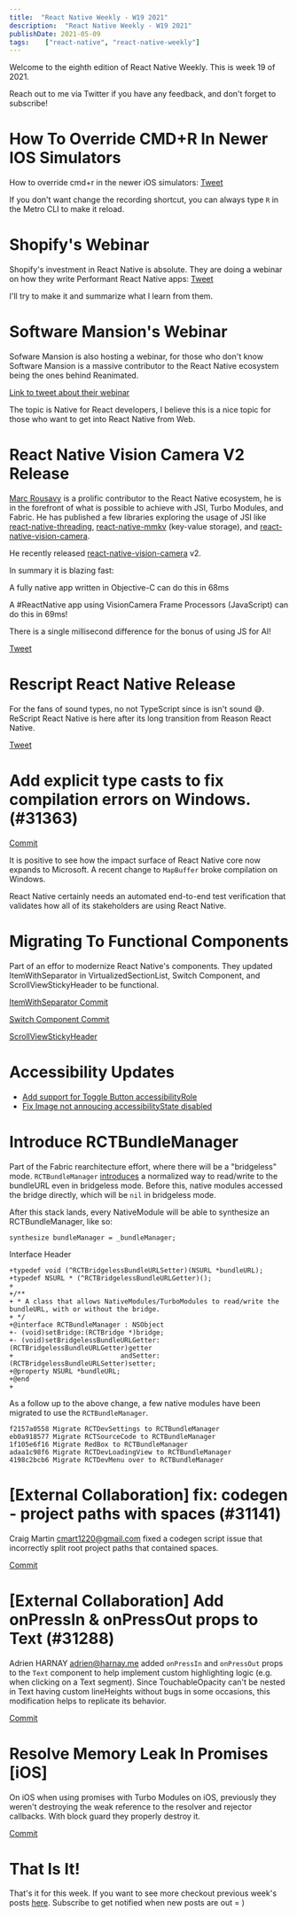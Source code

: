 ```yaml
---
title:  "React Native Weekly - W19 2021"
description:  "React Native Weekly - W19 2021"
publishDate: 2021-05-09
tags:    ["react-native", "react-native-weekly"]
---
```


Welcome to the eighth edition of React Native Weekly. This is week 19 of 2021.

Reach out to me via Twitter if you have any feedback, and don't forget to subscribe!

# How To Override CMD+R In Newer IOS Simulators

How to override cmd+r in the newer iOS simulators: [Tweet](https://twitter.com/jonstuebe/status/1390384513927184385?s=20)

If you don't want change the recording shortcut, you can always type `R` in the Metro CLI to make it reload.

# Shopify's Webinar

Shopify's investment in React Native is absolute. They are doing a webinar on how they write Performant React Native apps: [Tweet](https://twitter.com/ShopifyEng/status/1390357971662737408?s=20)

I'll try to make it and summarize what I learn from them.

# Software Mansion's Webinar

Sofware Mansion is also hosting a webinar, for those who don't know Software Mansion is a massive contributor to the React Native ecosystem being the ones behind Reanimated.


[Link to tweet about their webinar](https://twitter.com/swmansion/status/1389610772087644162?s=20)

The topic is Native for React developers, I believe this is a nice topic for those who want to get into React Native from Web.


# React Native Vision Camera V2 Release

[Marc Rousavy](https://github.com/mrousavy) is a prolific contributor to the React Native ecosystem, he is in the forefront of what is possible to achieve with JSI, Turbo Modules, and Fabric. He has published a few libraries exploring the usage of JSI like [react-native-threading](), [react-native-mmkv](https://github.com/mrousavy/react-native-mmkv) (key-value storage), and [react-native-vision-camera](https://github.com/cuvent/react-native-vision-camera).

He recently released [react-native-vision-camera](https://github.com/cuvent/react-native-vision-camera) v2.

In summary it is blazing fast:

<div style={{ borderLeft: "4px solid gray", paddingLeft: 20 }}>

A fully native app written in Objective-C can do this in 68ms

A #ReactNative app using VisionCamera Frame Processors (JavaScript) can do this in 69ms!

There is a single millisecond difference for the bonus of using JS for AI!

[Tweet](https://twitter.com/mrousavy/status/1390258629169852419?s=20)

</div>


# Rescript React Native Release 

For the fans of sound types, no not TypeScript since is isn't sound 😅. ReScript React Native is here after its long transition from Reason React Native.

[Tweet](https://twitter.com/MoOx/status/1389585232102367233?s=20)

#  Add explicit type casts to fix compilation errors on Windows. (#31363)

[Commit](https://github.com/facebook/react-native/commit/6d04a46f74) 

It is positive to see how the impact surface of React Native core now expands to Microsoft. A recent change to `MapBuffer` broke compilation on Windows. 

React Native certainly needs an automated end-to-end test verification that validates how all of its stakeholders are using React Native. 


# Migrating To Functional Components

Part of an effor to modernize React Native's components. They updated ItemWithSeparator in VirtualizedSectionList, Switch Component, and ScrollViewStickyHeader to be functional.

[ItemWithSeparator Commit](https://github.com/facebook/react-native/commit/2e0e3f7ddb) 

[Switch Component Commit](https://github.com/facebook/react-native/commit/ab66741c8c) 

[ScrollViewStickyHeader](https://github.com/facebook/react-native/commit/438a4cf59b)


# Accessibility Updates

- [Add support for Toggle Button accessibilityRole](https://github.com/facebook/react-native/commit/da899c0cc4)
- [Fix Image not annoucing accessibilityState disabled](https://github.com/facebook/react-native/commit/333b46c4b0)


# Introduce RCTBundleManager

Part of the Fabric rearchitecture effort, where there will be a "bridgeless" mode. `RCTBundleManager` [introduces](https://github.com/facebook/react-native/commit/4a1bafe591) a normalized way to read/write to the bundleURL even in bridgeless mode. Before this, native modules accessed the bridge directly, which will be `nil` in bridgeless mode. 

After this stack lands, every NativeModule will be able to synthesize an RCTBundleManager, like so:
```
synthesize bundleManager = _bundleManager;
```

Interface Header

```
+typedef void (^RCTBridgelessBundleURLSetter)(NSURL *bundleURL);
+typedef NSURL * (^RCTBridgelessBundleURLGetter)();
+
+/**
+ * A class that allows NativeModules/TurboModules to read/write the bundleURL, with or without the bridge.
+ */
+@interface RCTBundleManager : NSObject
+- (void)setBridge:(RCTBridge *)bridge;
+- (void)setBridgelessBundleURLGetter:(RCTBridgelessBundleURLGetter)getter
+                           andSetter:(RCTBridgelessBundleURLSetter)setter;
+@property NSURL *bundleURL;
+@end
+
```

As a follow up to the above change, a few native modules have been migrated to use the `RCTBundleManager`.

```
f2157a0558 Migrate RCTDevSettings to RCTBundleManager
eb0a918577 Migrate RCTSourceCode to RCTBundleManager
1f105e6f16 Migrate RedBox to RCTBundleManager
adaa1c98f6 Migrate RCTDevLoadingView to RCTBundleManager
4198c2bcb6 Migrate RCTDevMenu over to RCTBundleManager
```



# [External Collaboration] fix: codegen - project paths with spaces (#31141)

Craig Martin cmart1220@gmail.com fixed a codegen script issue that incorrectly split root project paths that contained spaces.

[Commit](https://github.com/facebook/react-native/commit/b2e2f43ec3) 



# [External Collaboration] Add onPressIn & onPressOut props to Text (#31288)

Adrien HARNAY adrien@harnay.me added `onPressIn` and `onPressOut` props to the `Text` component to help implement custom highlighting logic (e.g. when clicking on a Text segment). Since TouchableOpacity can't be nested in Text having custom lineHeights without bugs in some occasions, this modification helps to replicate its behavior.

[Commit](https://github.com/facebook/react-native/commit/1d924549ca) 



# Resolve Memory Leak In Promises [iOS]

On iOS when using promises with Turbo Modules on iOS, previously they weren't destroying the weak reference to the resolver and rejector callbacks. With block guard they properly destroy it.   

[Commit](https://github.com/facebook/react-native/commit/10a9a4ed89) 



# That Is It!

That's it for this week. If you want to see more checkout previous week's posts [here](/tags/react-native). Subscribe to get notified when new posts are out = )



